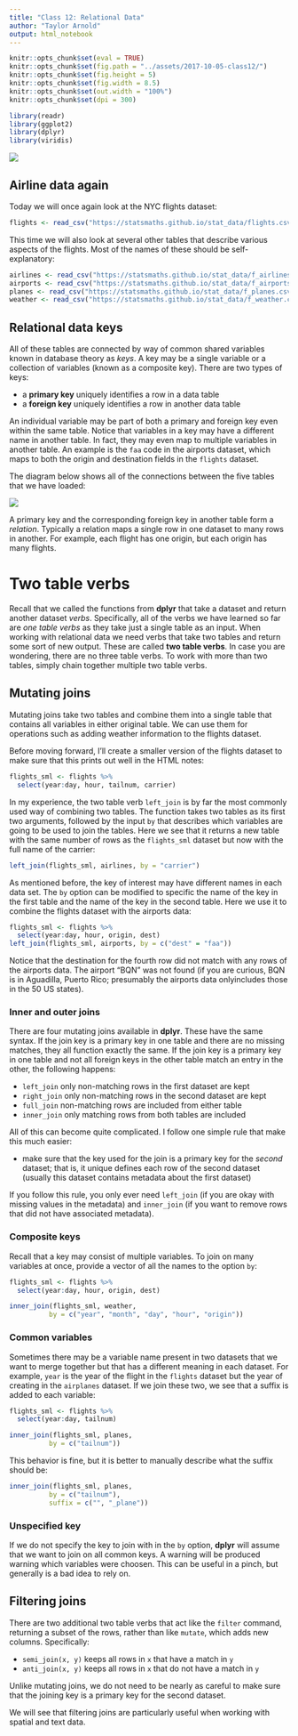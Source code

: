 ```yaml
---
title: "Class 12: Relational Data"
author: "Taylor Arnold"
output: html_notebook
---
```


```r
knitr::opts_chunk$set(eval = TRUE)
knitr::opts_chunk$set(fig.path = "../assets/2017-10-05-class12/")
knitr::opts_chunk$set(fig.height = 5)
knitr::opts_chunk$set(fig.width = 8.5)
knitr::opts_chunk$set(out.width = "100%")
knitr::opts_chunk$set(dpi = 300)
```

```r
library(readr)
library(ggplot2)
library(dplyr)
library(viridis)
```

![](../assets/img/data_pipeline_transform.png)

## Airline data again

Today we will once again look at the NYC flights dataset:

```r
flights <- read_csv("https://statsmaths.github.io/stat_data/flights.csv")
```

This time we will also look at several other tables that describe
various aspects of the flights. Most of the names of these
should be self-explanatory:

```r
airlines <- read_csv("https://statsmaths.github.io/stat_data/f_airlines.csv")
airports <- read_csv("https://statsmaths.github.io/stat_data/f_airports.csv")
planes <- read_csv("https://statsmaths.github.io/stat_data/f_planes.csv")
weather <- read_csv("https://statsmaths.github.io/stat_data/f_weather.csv")
```

## Relational data keys

All of these tables are connected by way of common shared
variables known in database theory as *keys*. A key may be
a single variable or a collection of variables (known as
a composite key). There are two types of keys:

- a **primary key** uniquely identifies a row in a data table
- a **foreign key** uniquely identifies a row in another data table

An individual variable may be part of both a primary and foreign
key even within the same table. Notice that variables in a key
may have a different name in another table. In fact, they may
even map to multiple variables in another table. An example is the
`faa` code in the airports dataset, which maps to both the
origin and destination fields in the `flights` dataset.

The diagram below shows all of the connections between the five
tables that we have loaded:

![](../assets/img/relational-nycflights.png)

A primary key and the corresponding foreign key in another table form a *relation*.
Typically a relation maps a single row in one dataset to many rows in another.
For example, each flight has one origin, but each origin has many flights.

# Two table verbs

Recall that we called the functions from **dplyr** that take a dataset and
return another dataset *verbs*. Specifically, all of the verbs we have learned
so far are *one table verbs* as they take just a single table as an input.
When working with relational data we need verbs that take two tables and
return some sort of new output. These are called **two table verbs**. In
case you are wondering, there are no three table verbs. To work with more
than two tables, simply chain together multiple two table verbs.

## Mutating joins

Mutating joins take two tables and combine them into a single table
that contains all variables in either original table. We can use them
for operations such as adding weather information to the flights dataset.

Before moving forward, I'll create a smaller version of the flights
dataset to make sure that this prints out well in the HTML notes:

```r
flights_sml <- flights %>%
  select(year:day, hour, tailnum, carrier)
```

In my experience, the two table verb `left_join` is by far the most
commonly used way of combining two tables. The function takes two
tables as its first two arguments, followed by the input `by` that
describes which variables are going to be used to join the tables.
Here we see that it returns a new table with the same number of rows
as the `flights_sml` dataset but now with the full name of the carrier:

```r
left_join(flights_sml, airlines, by = "carrier")
```

As mentioned before, the key of interest may have different names in each
data set. The `by` option can be modified to specific the name of the key
in the first table and the name of the key in the second table. Here we
use it to combine the flights dataset with the airports data:

```r
flights_sml <- flights %>%
  select(year:day, hour, origin, dest)
left_join(flights_sml, airports, by = c("dest" = "faa"))
```

Notice that the destination for the fourth row did not match
with any rows of the airports data. The airport "BQN" was not found
(if you are curious, BQN is in Aguadilla, Puerto Rico; presumably
the airports data onlyincludes those in the 50 US states).

### Inner and outer joins

There are four mutating joins available in **dplyr**. These have the
same syntax. If the join key is a primary key in one table and there
are no missing matches, they all function exactly the same. If the
join key is a primary key in one table and not all foreign keys in
the other table match an entry in the other, the following happens:

- `left_join` only non-matching rows in the first dataset are kept
- `right_join` only non-matching rows in the second dataset are kept
- `full_join` non-matching rows are included from either table
- `inner_join` only matching rows from both tables are included

All of this can become quite complicated. I follow one simple rule
that make this much easier:

- make sure that the key used for the join is a primary key for
the *second* dataset; that is, it unique defines each row of the
second dataset (usually this dataset contains metadata about the
first dataset)

If you follow this rule, you only ever need `left_join` (if you are
okay with missing values in the metadata) and `inner_join`
(if you want to remove rows that did not have associated metadata).

### Composite keys

Recall that a key may consist of multiple variables. To
join on many variables at once, provide a vector of all the names
to the option `by`:

```r
flights_sml <- flights %>%
  select(year:day, hour, origin, dest)

inner_join(flights_sml, weather,
          by = c("year", "month", "day", "hour", "origin"))
```

### Common variables

Sometimes there may be a variable name present in two datasets that
we want to merge together but that has a different meaning in each
dataset. For example, `year` is the year of the flight in the `flights`
dataset but the year of creating in the `airplanes` dataset. If
we join these two, we see that a suffix is added to each variable:

```r
flights_sml <- flights %>%
  select(year:day, tailnum)

inner_join(flights_sml, planes,
          by = c("tailnum"))
```

This behavior is fine, but it is better to manually describe
what the suffix should be:

```r
inner_join(flights_sml, planes,
          by = c("tailnum"),
          suffix = c("", "_plane"))
```

### Unspecified key

If we do not specify the key to join with in the `by` option, **dplyr**
will assume that we want to join on all common keys. A warning will be
produced warning which variables were choosen. This can be useful in a
pinch, but generally is a bad idea to rely on.

## Filtering joins

There are two additional two table verbs that act like the `filter`
command, returning a subset of the rows, rather than like `mutate`,
which adds new columns. Specifically:

- `semi_join(x, y)` keeps all rows in `x` that have a match in `y`
- `anti_join(x, y)` keeps all rows in `x` that do not have a match in `y`

Unlike mutating joins, we do not need to be nearly as careful to make
sure that the joining key is a primary key for the second dataset.

We will see that filtering joins are particularly useful when working
with spatial and text data.



